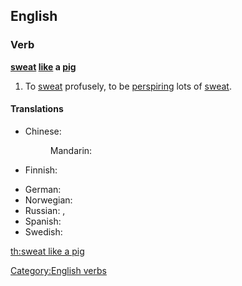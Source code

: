 ==English==

===Verb===
'''[[sweat]] [[like]] a [[pig]]'''

# {{label|en|simile}} To [[sweat]] profusely, to be [[perspire|perspiring]] lots of [[sweat]].

====Translations====
{{trans-top|sweat profusely}}
* Chinese:
*: Mandarin: {{t|cmn|[[全身]][[冒汗]]|tr=quánshēn màohàn|sc=Hani}}
* Finnish: {{t|fi|[[hikoilla]] [[kuin]] [[sika]]}}
{{trans-mid}}
* German: {{t|de|wie ein Schwein schwitzen}}
* Norwegian: {{t|no|svette som en gris}}
* Russian: {{t|ru|[[поте́ть]] [[как]] [[свинья́]]|impf}}, {{t|ru|[[вспоте́ть]] [[как]] [[свинья́]]|pf}}
* Spanish: {{t|es|sudar como un pollo}}
* Swedish: {{t|sv|svettas som en gris}}
{{trans-bottom}}

[[Category:English verbs]]

[[th:sweat like a pig]]